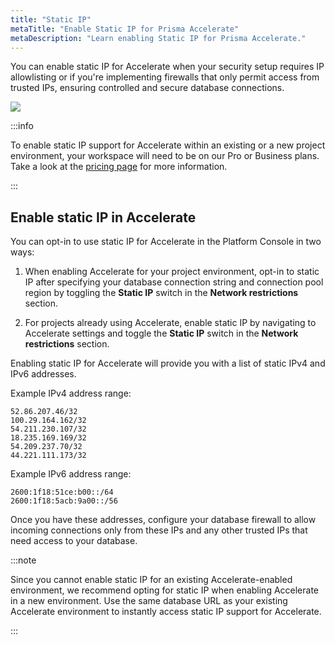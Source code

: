 ```yaml
---
title: "Static IP"
metaTitle: "Enable Static IP for Prisma Accelerate"
metaDescription: "Learn enabling Static IP for Prisma Accelerate."
---
```


You can enable static IP for Accelerate when your security setup requires IP allowlisting or if you're implementing firewalls that only permit access from trusted IPs, ensuring controlled and secure database connections.

![](./images/result-of-adding-static-ip-to-accelerate.png)

:::info

To enable static IP support for Accelerate within an existing or a new project environment, your workspace will need to be on our Pro or Business plans. Take a look at the [pricing page](https://www.prisma.io/pricing#accelerate) for more information.

:::

## Enable static IP in Accelerate

You can opt-in to use static IP for Accelerate in the Platform Console in two ways:

1. When enabling Accelerate for your project environment, opt-in to static IP after specifying your database connection string and connection pool region by toggling the **Static IP** switch in the **Network restrictions** section.

2. For projects already using Accelerate, enable static IP by navigating to Accelerate settings and toggle the **Static IP** switch in the **Network restrictions** section.

Enabling static IP for Accelerate will provide you with a list of static IPv4 and IPv6 addresses.

Example IPv4 address range:
```
52.86.207.46/32
100.29.164.162/32
54.211.230.107/32
18.235.169.169/32
54.209.237.70/32
44.221.111.173/32
```

Example IPv6 address range:
```
2600:1f18:51ce:b00::/64
2600:1f18:5acb:9a00::/56
```

Once you have these addresses, configure your database firewall to allow incoming connections only from these IPs and any other trusted IPs that need access to your database.

:::note 

Since you cannot enable static IP for an existing Accelerate-enabled environment, we recommend opting for static IP when enabling Accelerate in a new environment. Use the same database URL as your existing Accelerate environment to instantly access static IP support for Accelerate.

:::
